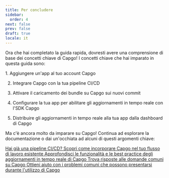 ```yaml
---
title: Per concludere
sidebar:
  order: 4
next: false
prev: false
draft: true
locale: it
---
```



Ora che hai completato la guida rapida, dovresti avere una comprensione di base dei concetti chiave di Capgo! I concetti chiave che hai imparato in questa guida sono:

<Steps>
1. Aggiungere un'app al tuo account Capgo

2. Integrare Capgo con la tua pipeline CI/CD

3. Attivare il caricamento dei bundle su Capgo sui nuovi commit

4. Configurare la tua app per abilitare gli aggiornamenti in tempo reale con l'SDK Capgo

5. Distribuire gli aggiornamenti in tempo reale alla tua app dalla dashboard di Capgo
</Steps>

Ma c'è ancora molto da imparare su Capgo! Continua ad esplorare la documentazione o dai un'occhiata ad alcuni di questi argomenti chiave:

<CardGrid stagger>
  <a href="/docs/getting-started/cicd-integration/">
    <Card title="Integrazione CI/CD" icon="gitlab">
      Hai già una pipeline CI/CD? Scopri come incorporare Capgo nel tuo flusso di lavoro esistente
    </Card>
  </a>

  <a href="/docs/live-updates/">
    <Card title="Aggiornamenti in tempo reale" icon="cloud-download">
      Approfondisci le funzionalità e le best practice degli aggiornamenti in tempo reale di Capgo
    </Card>
  </a>

  <a href="/docs/faq/">  
    <Card title="FAQ" icon="open-book">
      Trova risposte alle domande comuni su Capgo
    </Card>
  </a>

  <a href="/docs/getting-started/troubleshooting/">
    <Card title="Risoluzione dei problemi" icon="error">
      Ottieni aiuto con i problemi comuni che possono presentarsi durante l'utilizzo di Capgo
    </Card>
  </a>
</CardGrid>